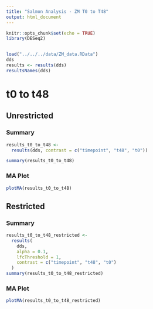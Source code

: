 ```yaml
---
title: "Salmon Analysis - ZM T0 to T48"
output: html_document
---
```


```r
knitr::opts_chunk$set(echo = TRUE)
library(DESeq2)


load("../../../data/ZM_data.RData")
dds
results <- results(dds)
resultsNames(dds)

```


# t0 to t48
## Unrestricted

### Summary
```r
results_t0_to_t48 <-
  results(dds, contrast = c("timepoint", "t48", "t0"))

summary(results_t0_to_t48)

```


### MA Plot
```r
plotMA(results_t0_to_t48)
```


## Restricted
### Summary

```r
results_t0_to_t48_restricted <-
  results(
    dds,
    alpha = 0.1,
    lfcThreshold = 1,
    contrast = c("timepoint", "t48", "t0")
  )
summary(results_t0_to_t48_restricted)

```


### MA Plot
```r
plotMA(results_t0_to_t48_restricted)
```



